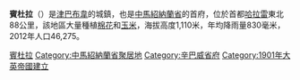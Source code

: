 {{Infobox settlement
|name = 賓杜拉
|official_name = 
|other_name =
|native_name = Bindura
|nickname = 
|settlement_type = 城鎮
|total_type = 
|motto =
|image_skyline = 
|imagesize = 
|image_caption = 
|image_flag = 
|flag_size =
|image_seal = 
|seal_size =
|image_shield = 
|shield_size =
|image_blank_emblem =
|blank_emblem_type =
|blank_emblem_size =
|image_map = 
|mapsize = 
|map_caption = 
|image_map1 = 
|image_dot_map =
|pushpin_map = Zimbabwe
|pushpin_label_position = 
|pushpin_map_caption =
|pushpin_mapsize =200
|subdivision_type = 國家
|subdivision_name = [[辛巴威|辛巴威]]
|subdivision_type1 = 省
|subdivision_name1 = [[中馬紹納蘭省|中馬紹納蘭省]]
|government_footnotes =
|government_type =
|leader_title =
|leader_name =
|leader_title1 = 
|leader_name1 =
|established_title = 成立
|established_date = 1901年
|unit_pref =
|area_footnotes =
|area_total_km2 =
|area_land_km2 = 
|area_water_km2 =
|area_water_percent =
|elevation_footnotes = 
|elevation_m = 
|elevation_max_m = 
|elevation_min_m = 
|population_as_of = 2012
|population_footnotes =
|population_note =
|population_total = 46,275
|population_density_km2 = 
|timezone=[[中非時間|CAT]] 
|utc_offset=+2
|coor_type = 
|postal_code_type = 
|postal_code =
|area_code =
|website = 
|footnotes = 
}}

'''賓杜拉'''（{{lang-en|Bindura}}）是[[津巴布韋|津巴布韋]]的城鎮，也是[[中馬紹納蘭省|中馬紹納蘭省]]的首府，位於首都[[哈拉雷|哈拉雷]]東北88公里，該地區大量種植[[棉花|棉花]]和[[玉米|玉米]]，海拔高度1,110米，年均降雨量830毫米，2012年人口46,275。

{{辛巴威行政區劃}}

{{DEFAULTSORT:Bindura}}
[[Category:賓杜拉|]]
[[Category:中馬紹納蘭省聚居地|Category:中馬紹納蘭省聚居地]]
[[Category:辛巴威省府|Category:辛巴威省府]]
[[Category:1901年大英帝國建立|Category:1901年大英帝國建立]]
{{津巴布韦地理小作品}}